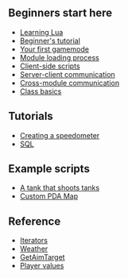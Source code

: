 ==Beginners start here==

* [[Lua/Tutorials/Beginner/Learning Lua|Learning Lua]]
* [[Lua/Tutorials/Beginner/Beginner|Beginner's tutorial]]
* [[Lua/Tutorials/Beginner/Your first gamemode|Your first gamemode]]
* [[Lua/Tutorials/Beginner/Module loading process|Module loading process]]
* [[Lua/Tutorials/Beginner/Client-side scripts|Client-side scripts]]
* [[Lua/Tutorials/Beginner/Server-client communication|Server-client communication]]
* [[Lua/Tutorials/Beginner/Cross-module communication|Cross-module communication]]
* [[Lua/Tutorials/Class basics|Class basics]]

==Tutorials==

* [[Lua/Tutorials/Intermediate/Creating a speedometer|Creating a speedometer]]
* [[Lua/Tutorials/Intermediate/SQL|SQL]]

==Example scripts==
* [[Lua/Tutorials/Intermediate/A tank that shoots tanks|A tank that shoots tanks]]
* [[Lua/Tutorials/Intermediate/Example_PDA_Map|Custom PDA Map]]

==Reference==
* [[Lua/Tutorials/Intermediate/Iterators|Iterators]]
* [[Lua/Tutorials/Reference/Weather|Weather]]
* [[Lua/Tutorials/Reference/GetAimTarget|GetAimTarget]]
* [[Lua/Tutorials/Player values|Player values]]